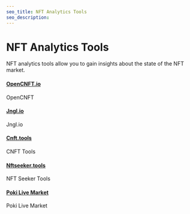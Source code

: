 ```yaml
---
seo_title: NFT Analytics Tools
seo_description: 
---
```


# NFT Analytics Tools

NFT analytics tools allow you to gain insights about the state of the NFT market.

#### [OpenCNFT.io](https://opencnft.io/) 
OpenCNFT 

#### [Jngl.io](https://www.jngl.io/)
Jngl.io 

#### [Cnft.tools](https://cnft.tools/)
CNFT Tools 

#### [Nftseeker.tools](https://nftseeker.tools/)
NFT Seeker Tools

#### [Poki Live Market](https://www.getpoki.com/live-market)
Poki Live Market